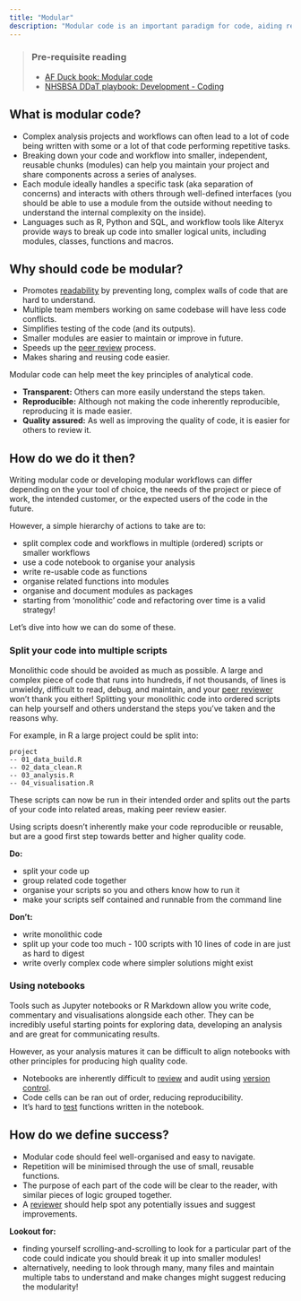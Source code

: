```yaml
---
title: "Modular"
description: "Modular code is an important paradigm for code, aiding resuability and improving quality."
---
```


> ### Pre-requisite reading
>
> * [AF Duck book: Modular code][duck-book]
> * [NHSBSA DDaT playbook: Development - Coding][ddat-playbook]

## What is modular code?

* Complex analysis projects and workflows can often lead to a lot of code being written with some or a lot of that code performing repetitive tasks.
* Breaking down your code and workflow into smaller, independent, reusable chunks (modules) can help you maintain your project and share components across a series of analyses.
* Each module ideally handles a specific task (aka separation of concerns) and interacts with others through well-defined interfaces (you should be able to use a module from the outside without needing to understand the internal complexity on the inside).
* Languages such as R, Python and SQL, and workflow tools like Alteryx provide ways to break up code into smaller logical units, including modules, classes, functions and macros.

## Why should code be modular?

* Promotes [readability][readable-code] by preventing long, complex walls of code that are hard to understand.
* Multiple team members working on same codebase will have less code conflicts.
* Simplifies testing of the code (and its outputs).
* Smaller modules are easier to maintain or improve in future.
* Speeds up the [peer review][peer-review] process.
* Makes sharing and reusing code easier.

Modular code can help meet the key principles of analytical code.

* **Transparent:** Others can more easily understand the steps taken.
* **Reproducible:** Although not making the code inherently reproducible, reproducing it is made easier.
* **Quality assured:** As well as improving the quality of code, it is easier for others to review it.

## How do we do it then?

Writing modular code or developing modular workflows can differ depending on the your tool of choice, the needs of the project or piece of work, the intended customer, or the expected users of the code in the future.

However, a simple hierarchy of actions to take are to:

* split complex code and workflows in multiple (ordered) scripts or smaller workflows
* use a code notebook to organise your analysis
* write re-usable code as functions
* organise related functions into modules
* organise and document modules as packages
* starting from 'monolithic' code and refactoring over time is a valid strategy!

Let's dive into how we can do some of these.

### Split your code into multiple scripts

Monolithic code should be avoided as much as possible. A large and complex piece of code that runs into hundreds, if not thousands, of lines is unwieldy, difficult to read, debug, and maintain, and your [peer reviewer][peer-review] won't thank you either! Splitting your monolithic code into ordered scripts can help yourself and others understand the steps you've taken and the reasons why.

<!-- DRAFT NOTE: intention here is to provide examples for the various tools that teams use e.g. R, Python, SQL, Alteryx, VBA (also need to be conscious of future data platform) -->

For example, in R a large project could be split into:

```
project
-- 01_data_build.R
-- 02_data_clean.R
-- 03_analysis.R
-- 04_visualisation.R
```

These scripts can now be run in their intended order and splits out the parts of your code into related areas, making peer review easier.

Using scripts doesn't inherently make your code reproducible or reusable, but are a good first step towards better and higher quality code.

**Do:**

* split your code up
* group related code together
* organise your scripts so you and others know how to run it
* make your scripts self contained and runnable from the command line

**Don't:**

* write monolithic code
* split up your code too much - 100 scripts with 10 lines of code in are just as hard to digest
* write overly complex code where simpler solutions might exist

### Using notebooks

Tools such as Jupyter notebooks or R Markdown allow you write code, commentary and visualisations alongside each other. 
They can be incredibly useful starting points for exploring data, developing an analysis and are great for communicating results. 

However, as your analysis matures it can be difficult to align notebooks with other principles for producing high quality code.

* Notebooks are inherently difficult to [review][peer-review] and audit using [version control][version-control].
* Code cells can be ran out of order, reducing reproducibility.
* It's hard to [test][testing] functions written in the notebook.

## How do we define success?

* Modular code should feel well-organised and easy to navigate.
* Repetition will be minimised through the use of small, reusable functions.
* The purpose of each part of the code will be clear to the reader, with similar pieces of logic grouped together.
* A [reviewer][peer-review] should help spot any potentially issues and suggest improvements.

**Lookout for:**

* finding yourself scrolling-and-scrolling to look for a particular part of the code could indicate you should break it up into smaller modules!
* alternatively, needing to look through many, many files and maintain multiple tabs to understand and make changes might suggest reducing the modularity!


[duck-book]: https://best-practice-and-impact.github.io/qa-of-code-guidance/modular_code.html
[ddat-playbook]: https://nhsbsa.github.io/nhsbsa-digital-playbook/development/coding/
[readable-code]: /guidance/02-develop/pages/02-readable.qmd
[peer-review]: /guidance/04-peer-review/pages/07-peer-reviewed.qmd
[version-control]: /guidance/02-develop/pages/03-version-controlled.qmd
[testing]: /guidance/02-develop/pages/04-tested.qmd
